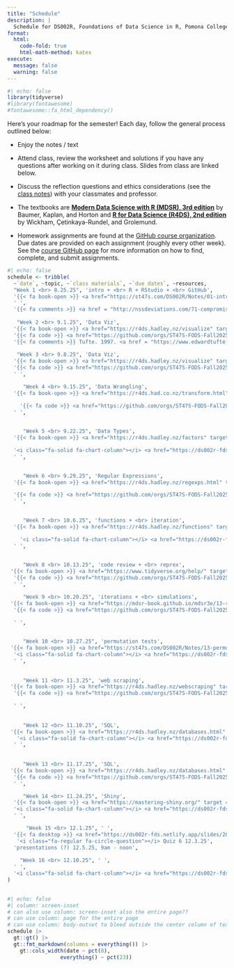 ```yaml
---
title: "Schedule"
description: |
  Schedule for DS002R, Foundations of Data Science in R, Pomona College, Fall 2025
format:
  html:
    code-fold: true
    html-math-method: katex
execute: 
  message: false
  warning: false
---
```



<!-- Note to self:  this broke when i upgraded the gt package above 0.11.0 (to 0.11.1).  not sure why!  didn't like the function: gt::fmt_markdown(columns = everything())  -->



```r
#| echo: false
library(tidyverse)
#library(fontawesome)
#fontawesome::fa_html_dependency()
```

Here's your roadmap for the semester! Each day, follow the general process outlined below:

-   Enjoy the notes / text <i class="fas fa-book-open"></i>

-   Attend class, review the <i class="fas fa-pencil-alt"></i> worksheet and solutions if you have any questions after working on it during class.  <i class="fas fa-desktop"></i> Slides from class are linked below. 

-   Discuss the reflection questions <i class="fas fa-lightbulb"></i> and ethics considerations <i class="fas fa-balance-scale"></i> (see the <i class="fas fa-book-open"></i> <a href = "https://ds002r-fds.netlify.app/notes" target = "_blank">class notes</a>) with your classmates and professor.

-   The textbooks are <b> <a href = "https://mdsr-book.github.io/mdsr3e/" target = "_blank">Modern Data Science with R (MDSR), 3rd edition</a></b> by Baumer, Kaplan, and Horton and <b> <a href = "https://r4ds.hadley.nz/" target = "_blank">R for Data Science (R4DS), 2nd edition</a></b> by Wickham, Çetinkaya-Rundel, and Grolemund.

-   Homework assignments are found at the <a href = "https://github.com/orgs/ST47S-FODS-Fall2025/repositories" target = "_blank">GitHub course organization</a>.  Due dates are provided on each assignment (roughly every other week).  See the <a href = "https://ds002r-fds.netlify.app/github">course GitHub page</a> for more information on how to find, complete, and submit assignments.

<!--
In order to use the icons, you need the fontawesome extension, https://github.com/quarto-ext/fontawesome

quarto add quarto-ext/fontawesome
-->


```r
#| echo: false
schedule <- tribble(
  ~`date`, ~topic, ~`class materials`, ~`due dates`, ~resources,
  "Week 1 <br> 8.25.25", 'intro + <br> R + RStudio + <br> GitHub', 
  '{{< fa book-open >}} <a href="https://st47s.com/DS002R/Notes/01-intro.html" target = "_blank">Introduction</a> <br> {{< fa book-open >}} <a href="https://mdsr-book.github.io/mdsr3e/01-intro.html" target = "_blank"> MDSR Prologue</a> <br> {{< fa book-open >}} <a href = "https://www.openscapes.org/blog/2022/05/27/github-illustrated-series/" target = "_blank">Why Git? + monsters</a> <br> {{< fa desktop >}} <a href="https://ds002r-fds.netlify.app/slides/2025-08-25-intro.html" target = "_blank"> Introduction</a> <br> {{< fa pencil >}} <a href="https://ds002r-fds.netlify.app/handout/ws1_ds2_f25_DSproj.pdf" target = "_blank">WS 1 - DS project</a> ',
  ' ',
  '{{< fa comments >}} <a href = "http://nssdeviations.com/71-compromised-shoe-situation" target = "_blank">NSSD - Compromised Shoe Situation</a>',
  
   "Week 2 <br> 9.1.25", 'Data Viz', 
  '{{< fa book-open >}} <a href="https://r4ds.hadley.nz/visualize" target = "_blank"> R4DS Visualize</a> <br> {{< fa book-open >}} <a href="https://st47s.com/DS002R/Notes/10-grammar-graphics.html" target = "_blank">graphics</a> <br> {{< fa book-open >}} <a href="https://st47s.com/DS002R/Notes/11-ggplot.html" target = "_blank">ggplot</a> <br> {{< fa desktop >}} <a href="https://ds002r-fds.netlify.app/slides/2025-09-03-dataviz.html" target = "_blank"> Data Viz</a> <br> {{< fa pencil >}} <a href="https://ds002r-fds.netlify.app/handout/ws2_ds2_f25_ggplot.pdf" target = "_blank">WS 2 - ggplot</a> ',
  '{{< fa code >}} <a href="https://github.com/orgs/ST47S-FODS-Fall2025/repositories" target = "_blank">HW 1</a> - due 9.3.25',
  '{{< fa comments >}} Tufte. 1997. <a href = "https://www.edwardtufte.com/book/visual-and-statistical-thinking-displays-of-evidence-for-making-decisions/" target = "_blank">Visual and Statistical Thinking: Displays of Evidence for Making Decisions</a>',
  
   "Week 3 <br> 9.8.25", 'Data Viz', 
  '{{< fa book-open >}} <a href="https://r4ds.hadley.nz/visualize" target = "_blank"> R4DS Visualize</a> <br> {{< fa book-open >}} <a href="https://st47s.com/DS002R/Notes/10-grammar-graphics.html" target = "_blank">graphics</a> <br> {{< fa book-open >}} <a href="https://st47s.com/DS002R/Notes/11-ggplot.html" target = "_blank">ggplot</a> <br> {{< fa desktop >}} <a href="https://ds002r-fds.netlify.app/slides/2025-09-03-dataviz.html" target = "_blank"> Data Viz</a> <br> {{< fa desktop >}} <a href="https://ds002r-fds.netlify.app/slides/2025-09-10-verbs.html" target = "_blank"> Data Verbs</a> <br> {{< fa pencil >}} <a href="https://ds002r-fds.netlify.app/handout/ws3_ds2_f25_tufte.pdf" target = "_blank">WS 3 - Tufte</a> <br> {{< fa pencil >}} <a href="https://ds002r-fds.netlify.app/handout/ws4_ds2_f25_verbs.pdf" target = "_blank">WS 4 - Data Verbs</a> ',
  '{{< fa code >}} <a href="https://github.com/orgs/ST47S-FODS-Fall2025/repositories" target = "_blank">HW 2</a> - due 9.10.25',
  ' ',

     "Week 4 <br> 9.15.25", 'Data Wrangling', 
  '{{< fa book-open >}} <a href="https://r4ds.had.co.nz/transform.html" target = "_blank"> R4DS Transform</a> <br> {{< fa book-open >}} <a href="https://st47s.com/DS002R/Notes/07-wrangling.html" target = "_blank">wrangling</a> <br> {{< fa desktop >}} <a href="https://ds002r-fds.netlify.app/slides/2025-09-15-pivotjoin.html" target = "_blank"> Pivot + Join</a> <br> {{< fa pencil >}} <a href="https://ds002r-fds.netlify.app/handout/ws5_ds2_f25_join.pdf" target = "_blank">WS 5 - Join</a>',

    '{{< fa code >}} <a href="https://github.com/orgs/ST47S-FODS-Fall2025/repositories" target = "_blank">HW 3</a> - due 9.17.25 <br> <i class="fa-regular fa-circle-question"></i> Quiz 1 9.17.25',
  ' ',

  
     "Week 5 <br> 9.22.25", 'Data Types', 
  '{{< fa book-open >}} <a href="https://r4ds.hadley.nz/factors" target = "_blank"> R4DS Factors</a> <br> {{< fa book-open >}} <a href="https://r4ds.hadley.nz/strings" target = "_blank"> R4DS Strings</a> <br> {{< fa book-open >}} <a href="https://st47s.com/DS002R/Notes/08-text-analysis.html" target = "_blank">Text analysis</a> <br> {{< fa desktop >}} <a href="https://ds002r-fds.netlify.app/slides/2025-09-22-types.html" target = "_blank">Data Types</a>',

  '<i class="fa-solid fa-chart-column"></i> <a href="https://ds002r-fds.netlify.app/project1">Project 1</a> - due 9.24.25',
  ' ',

  
     "Week 6 <br> 9.29.25", 'Regular Expressions', 
  '{{< fa book-open >}} <a href="https://r4ds.hadley.nz/regexps.html" target = "_blank"> R4DS Regular expressions</a> <br> {{< fa book-open >}} <a href="https://st47s.com/DS002R/Notes/09-reg-expr.html" target = "_blank">Regular expressions</a> <br> {{< fa desktop >}} <a href="https://ds002r-fds.netlify.app/slides/2025-09-29-regex.html" target = "_blank">Regular expressions</a>',

  '{{< fa code >}} <a href="https://github.com/orgs/ST47S-FODS-Fall2025/repositories" target = "_blank">HW 4</a> - due 10.1.25 <br> <i class="fa-regular fa-circle-question"></i> Quiz 2 10.1.25',
  ' ',

  
     "Week 7 <br> 10.6.25", 'functions + <br> iteration', 
  '{{< fa book-open >}} <a href="https://r4ds.hadley.nz/functions" target = "_blank"> R4DS Fuctions</a> <br>  {{< fa book-open >}} <a href="https://r4ds.hadley.nz/iteration" target = "_blank"> R4DS Iteration</a> <br>  {{< fa book-open >}} <a href="https://st47s.com/DS002R/Notes/12-iteration.html" target = "_blank">Functions + Iteration</a> <br> {{< fa desktop >}} <a href="https://ds002r-fds.netlify.app/slides/2025-10-06-funcmap.html" target = "_blank">functions + iteration</a>',

    '<i class="fa-solid fa-chart-column"></i> <a href="https://ds002r-fds.netlify.app/project2">Project 2</a> - due 10.8.25',
  ' ',

  
     "Week 8 <br> 10.13.25", 'code review + <br> reprex', 
 '{{< fa book-open >}} <a href="https://www.tidyverse.org/help/" target = "_blank"> reproducible examples</a> <br>  {{< fa book-open >}} <a href="https://style.tidyverse.org/" target = "_blank"> Tidyverse style guide</a> <br>  {{< fa book-open >}} <a href="https://st47s.com/DS002R/Notes/16-reprex.html" target = "_blank">Reproducible examples</a> <br> {{< fa desktop >}} <a href="https://ds002r-fds.netlify.app/slides/2025-10-13-help.html" target = "_blank">help me help you</a>',
  '{{< fa code >}} <a href="https://github.com/orgs/ST47S-FODS-Fall2025/repositories" target = "_blank">HW 5</a> - due 10.15.25',
  ' ',

     "Week 9 <br> 10.20.25", 'iterations + <br> simulations', 
 '{{< fa book-open >}} <a href="https://mdsr-book.github.io/mdsr3e/13-simulation.html" target = "_blank"> MDSR Simulations</a> <br> {{< fa book-open >}} <a href="https://st47s.com/DS002R/Notes/12-iteration.html" target = "_blank">Iterations</a> <br> {{< fa desktop >}} <a href="https://ds002r-fds.netlify.app/slides/2025-10-20-iters.html" target = "_blank">Iterations</a>',
  '{{< fa code >}} <a href="https://github.com/orgs/ST47S-FODS-Fall2025/repositories" target = "_blank">HW 6</a> - due 10.22.25 <br> <i class="fa-regular fa-circle-question"></i> Quiz 3 10.22.25',

  ' ',

  
     "Week 10 <br> 10.27.25", 'permutation tests', 
 '{{< fa book-open >}} <a href="https://st47s.com/DS002R/Notes/13-permutation-tests.html" target = "_blank">Permutation tests</a> <br> {{< fa desktop >}} <a href="https://ds002r-fds.netlify.app/slides/2025-10-27-perm.html" target = "_blank">Permutation tests</a> <br> {{< fa desktop >}} <a href="https://ds002r-fds.netlify.app/slides/2025-10-29-ethics.html" target = "_blank">Data Science Ethics</a>',
  '<i class="fa-solid fa-chart-column"></i> <a href="https://ds002r-fds.netlify.app/project3">Project 3</a> - due 10.29.25',
  ' ',
  
  
     "Week 11 <br> 11.3.25", 'web scraping', 
 '{{< fa book-open >}} <a href="https://r4ds.hadley.nz/webscraping" target = "_blank">R4DS Web scraping</a> <br> {{< fa book-open >}} <a href="https://st47s.com/DS002R/Notes/03-rvest.html" target = "_blank">Web scraping</a> <br> {{< fa desktop >}} <a href="https://ds002r-fds.netlify.app/slides/2025-11-03-webscrape.html" target = "_blank">Web scraping</a>',
  '{{< fa code >}} <a href="https://github.com/orgs/ST47S-FODS-Fall2025/repositories" target = "_blank">HW 7</a> - due 11.5.25 <br> <i class="fa-regular fa-circle-question"></i> Quiz 4 11.5.25',

  ' ',
  
  
     "Week 12 <br> 11.10.25", 'SQL', 
 '{{< fa book-open >}} <a href="https://r4ds.hadley.nz/databases.html" target = "_blank">R4DS Databases</a> <br> {{< fa book-open >}} <a href="https://mdsr-book.github.io/mdsr3e/15-sqlI.html" target = "_blank">MDSR Database querying</a> <br> {{< fa book-open >}} <a href="https://st47s.com/DS002R/Notes/04-sql-in-R.html" target = "_blank">SQL</a> <br> {{< fa desktop >}} <a href="https://ds002r-fds.netlify.app/slides/2025-11-10-db.html" target = "_blank">SQL DBMS</a> <br> {{< fa desktop >}} <a href="https://ds002r-fds.netlify.app/slides/2025-11-12-clauses.html" target = "_blank">SQL statements</a>',
   '<i class="fa-solid fa-chart-column"></i> <a href="https://ds002r-fds.netlify.app/project4">Project 4</a> - due 11.12.25',
  ' ',
  
  
     "Week 13 <br> 11.17.25", 'SQL', 
 '{{< fa book-open >}} <a href="https://r4ds.hadley.nz/databases.html" target = "_blank">R4DS Databases</a> <br> {{< fa book-open >}} <a href="https://mdsr-book.github.io/mdsr3e/15-sqlI.html" target = "_blank">MDSR Database querying</a> <br> {{< fa book-open >}} <a href="https://st47s.com/DS002R/Notes/06-sql-joins.html" target = "_blank">SQL joins</a> <br> {{< fa desktop >}} <a href="https://ds002r-fds.netlify.app/slides/2025-11-17-joins.html" target = "_blank">SQL joins</a>',
  '{{< fa code >}} <a href="https://github.com/orgs/ST47S-FODS-Fall2025/repositories" target = "_blank">HW 8</a> - due 11.19.25 <br> <i class="fa-regular fa-circle-question"></i> Quiz 5 11.19.25',
  ' ',

     "Week 14 <br> 11.24.25", 'Shiny', 
  '{{< fa book-open >}} <a href="https://mastering-shiny.org/" target = "_blank">Matering Shiny</a> <br> {{< fa book-open >}} <a href="https://mdsr-book.github.io/mdsr3e/14-datavizIII.html#sec-shiny" target = "_blank">MDSR Interactive web apps with Shiny</a> <br> {{< fa book-open >}} <a href="https://st47s.com/DS002R/Notes/12-shiny.html" target = "_blank">Shiny</a> <br> {{< fa desktop >}} <a href="https://ds002r-fds.netlify.app/slides/2025-11-24-shiny.html" target = "_blank">Shiny</a>',
  '<i class="fa-solid fa-chart-column"></i> <a href="https://ds002r-fds.netlify.app/project5">Project 5</a> - due 11.26.25',
  ' ',

      "Week 15 <br> 12.1.25", ' ', 
  '{{< fa desktop >}} <a href="https://ds002r-fds.netlify.app/slides/2025-12-01-fin.html" target = "_blank">Fin</a> ',
   '<i class="fa-regular fa-circle-question"></i> Quiz 6 12.3.25',
  'presentations (?) 12.5.25, 9am - noon',
  
    "Week 16 <br> 12.10.25", ' ', 
  ' ',
  '<i class="fa-solid fa-chart-column"></i> <a href="https://ds002r-fds.netlify.app/project6">Project 6</a> - due 12.10.25', 'presentations (?) 12.10.25, 9am - noon'
)
  
```

```r
#| echo: false
#| column: screen-inset
# can also use column: screen-inset also the entire page??
# can use column: page for the entire page
# can use column: body-outset to bleed outside the center column of text
schedule |> 
  gt::gt() |> 
  gt::fmt_markdown(columns = everything()) |> 
    gt::cols_width(date ~ pct(8),
                 everything() ~ pct(23)) 
```





